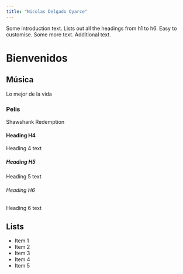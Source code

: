 ```yaml
---
title: "Nicolas Delgado Oyarce"
---
```


Some introduction text. Lists out all the headings from h1 to h6. Easy to customise. Some more text. Additional text.

# Bienvenidos

## Música
Lo mejor de la vida

### Pelis
Shawshank Redemption

#### Heading H4
Heading 4 text

##### Heading H5
Heading 5 text

###### Heading H6
Heading 6 text

## Lists
- Item 1
- Item 2
- Item 3
- Item 4
- Item 5
